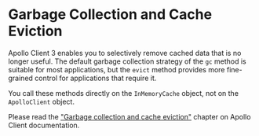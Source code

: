 
# Garbage Collection and Cache Eviction

Apollo Client 3 enables you to selectively remove cached data that is no longer useful. The default garbage collection strategy of the `gc` method is suitable for most applications, but the `evict` method provides more fine-grained control for applications that require it.

<Callout>You call these methods directly on the `InMemoryCache` object, not on the `ApolloClient` object.</Callout>

Please read the ["Garbage collection and cache eviction"](https://www.apollographql.com/docs/react/caching/garbage-collection/) chapter on Apollo Client documentation.
